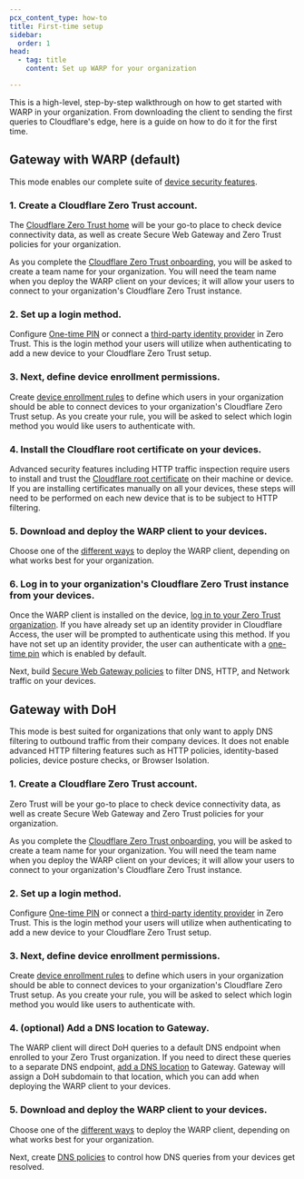 ```yaml
---
pcx_content_type: how-to
title: First-time setup
sidebar:
  order: 1
head:
  - tag: title
    content: Set up WARP for your organization

---
```



This is a high-level, step-by-step walkthrough on how to get started with WARP in your organization. From downloading the client to sending the first queries to Cloudflare's edge, here is a guide on how to do it for the first time.

## Gateway with WARP (default)

This mode enables our complete suite of [device security features](/cloudflare-one/connections/connect-devices/warp/configure-warp/warp-modes).

### 1. Create a Cloudflare Zero Trust account.

The [Cloudflare Zero Trust home](https://one.dash.cloudflare.com/) will be your go-to place to check device connectivity data, as well as create Secure Web Gateway and Zero Trust policies for your organization.

As you complete the [Cloudflare Zero Trust onboarding](/cloudflare-one/setup/), you will be asked to create a <GlossaryTooltip term="team name">team name</GlossaryTooltip> for your organization. You will need the team name when you deploy the WARP client on your devices; it will allow your users to connect to your organization's Cloudflare Zero Trust instance.

### 2. Set up a login method.

Configure [One-time PIN](/cloudflare-one/identity/one-time-pin/) or connect a [third-party identity provider](/cloudflare-one/identity/idp-integration/) in Zero Trust. This is the login method your users will utilize when authenticating to add a new device to your Cloudflare Zero Trust setup.

### 3. Next, define device enrollment permissions.

Create [device enrollment rules](/cloudflare-one/connections/connect-devices/warp/deployment/device-enrollment/) to define which users in your organization should be able to connect devices to your organization's Cloudflare Zero Trust setup. As you create your rule, you will be asked to select which login method you would like users to authenticate with.

### 4. Install the Cloudflare root certificate on your devices.

Advanced security features including HTTP traffic inspection require users to install and trust the [Cloudflare root certificate](/cloudflare-one/connections/connect-devices/warp/user-side-certificates/) on their machine or device. If you are installing certificates manually on all your devices, these steps will need to be performed on each new device that is to be subject to HTTP filtering.

### 5. Download and deploy the WARP client to your devices.

Choose one of the [different ways](/cloudflare-one/connections/connect-devices/warp/deployment/) to deploy the WARP client, depending on what works best for your organization.

### 6. Log in to your organization's Cloudflare Zero Trust instance from your devices.

Once the WARP client is installed on the device, [log in to your Zero Trust organization](/cloudflare-one/connections/connect-devices/warp/deployment/manual-deployment/). If you have already set up an identity provider in Cloudflare Access, the user will be prompted to authenticate using this method. If you have not set up an identity provider, the user can authenticate with a [one-time pin](/cloudflare-one/identity/one-time-pin/) which is enabled by default.

Next, build [Secure Web Gateway policies](/cloudflare-one/policies/gateway/) to filter DNS, HTTP, and Network traffic on your devices.

## Gateway with DoH

This mode is best suited for organizations that only want to apply DNS filtering to outbound traffic from their company devices. It does not enable advanced HTTP filtering features such as HTTP policies, identity-based policies, device posture checks, or Browser Isolation.

### 1. Create a Cloudflare Zero Trust account.

Zero Trust will be your go-to place to check device connectivity data, as well as create Secure Web Gateway and Zero Trust policies for your organization.

As you complete the [Cloudflare Zero Trust onboarding](/cloudflare-one/setup/), you will be asked to create a <GlossaryTooltip term="team name">team name</GlossaryTooltip> for your organization. You will need the team name when you deploy the WARP client on your devices; it will allow your users to connect to your organization's Cloudflare Zero Trust instance.

### 2. Set up a login method.

Configure [One-time PIN](/cloudflare-one/identity/one-time-pin/) or connect a [third-party identity provider](/cloudflare-one/identity/idp-integration/) in Zero Trust. This is the login method your users will utilize when authenticating to add a new device to your Cloudflare Zero Trust setup.

### 3. Next, define device enrollment permissions.

Create [device enrollment rules](/cloudflare-one/connections/connect-devices/warp/deployment/device-enrollment/) to define which users in your organization should be able to connect devices to your organization's Cloudflare Zero Trust setup. As you create your rule, you will be asked to select which login method you would like users to authenticate with.

### 4. (optional) Add a DNS location to Gateway.

The WARP client will direct DoH queries to a default DNS endpoint when enrolled to your Zero Trust organization. If you need to direct these queries to a separate DNS endpoint, [add a DNS location](/cloudflare-one/connections/connect-devices/agentless/dns/locations/) to Gateway. Gateway will assign a <GlossaryTooltip term="DoH subdomain">DoH subdomain</GlossaryTooltip> to that location, which you can add when deploying the WARP client to your devices.

### 5. Download and deploy the WARP client to your devices.

Choose one of the [different ways](/cloudflare-one/connections/connect-devices/warp/deployment/) to deploy the WARP client, depending on what works best for your organization.

Next, create [DNS policies](/cloudflare-one/policies/gateway/dns-policies/) to control how DNS queries from your devices get resolved.
